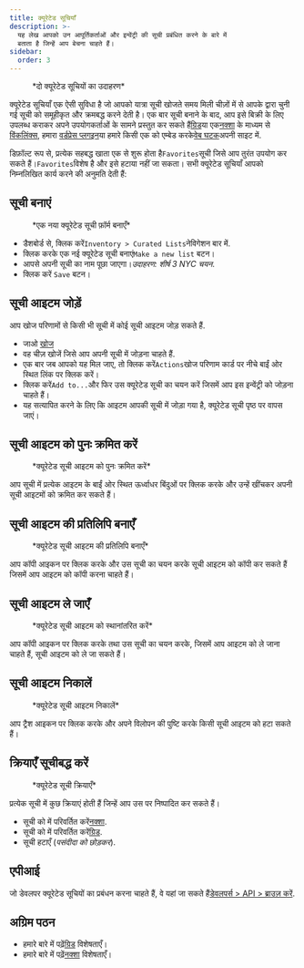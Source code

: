 ```yaml
---
title: क्यूरेटेड सूचियाँ
description: >-
  यह लेख आपको उन आपूर्तिकर्ताओं और इन्वेंट्री की सूची प्रबंधित करने के बारे में
  बताता है जिन्हें आप बेचना चाहते हैं।
sidebar:
  order: 3
---
```


<figure>
  <CloudinaryImage width="700" height="225" resize="scale" quality="best" alt="क्यूरेटेड सूचियाँ" src="academy/curated-lists" errorImage="noimage_opaque_nyrtl0.png" />

  <figcaption>*दो क्यूरेटेड सूचियों का उदाहरण*</figcaption>
</figure>


क्यूरेटेड सूचियाँ एक ऐसी सुविधा है जो आपको यात्रा सूची खोजते समय मिली चीज़ों में से आपके द्वारा चुनी गई सूची को समूहीकृत और क्रमबद्ध करने देती है।
एक बार सूची बनाने के बाद, आप इसे बिक्री के लिए उपलब्ध कराकर अपने उपयोगकर्ताओं के सामने प्रस्तुत कर सकते हैं[ग्रिड](/studio/grids)या एक[नक्शा](/studio/maps) के माध्यम से [विंकलिंक्स](/link-manager/wink-links), हमारा [वर्डप्रेस प्लगइन](/developers/wordpress/)या हमारे किसी एक को एम्बेड करके[वेब घटक](/developers/web-components)अपनी साइट में.

डिफ़ॉल्ट रूप से, प्रत्येक सहबद्ध खाता एक से शुरू होता है`Favorites`सूची जिसे आप तुरंत उपयोग कर सकते हैं।`Favorites`विशेष है और इसे हटाया नहीं जा सकता।
सभी क्यूरेटेड सूचियाँ आपको निम्नलिखित कार्य करने की अनुमति देती हैं:

## सूची बनाएं

<figure>
  <CloudinaryImage width="350" height="219" resize="scale" quality="best" alt="क्यूरेटेड सूची बनाएं" src="academy/create-curated-list" errorImage="noimage_opaque_nyrtl0.png" />

  <figcaption>*एक नया क्यूरेटेड सूची फ़ॉर्म बनाएँ*</figcaption>
</figure>


* डैशबोर्ड से, क्लिक करें`Inventory > Curated Lists`नेविगेशन बार में.
* क्लिक करके एक नई क्यूरेटेड सूची बनाएं`Make a new list` बटन।
* आपसे अपनी सूची का नाम पूछा जाएगा।*उदाहरण: शीर्ष 3 NYC चयन*.
* क्लिक करें `Save` बटन।

## सूची आइटम जोड़ें

आप खोज परिणामों से किसी भी सूची में कोई सूची आइटम जोड़ सकते हैं.

* जाओ [खोज](/studio/search)
* वह चीज़ खोजें जिसे आप अपनी सूची में जोड़ना चाहते हैं.
* एक बार जब आपको यह मिल जाए, तो क्लिक करें`Actions`खोज परिणाम कार्ड पर नीचे बाईं ओर स्थित लिंक पर क्लिक करें।
* क्लिक करें`Add to...`और फिर उस क्यूरेटेड सूची का चयन करें जिसमें आप इस इन्वेंट्री को जोड़ना चाहते हैं।
* यह सत्यापित करने के लिए कि आइटम आपकी सूची में जोड़ा गया है, क्यूरेटेड सूची पृष्ठ पर वापस जाएं।

## सूची आइटम को पुनः क्रमित करें

<figure>
  <CloudinaryImage width="350" height="183" resize="scale" quality="best" alt="क्यूरेटेड सूची आइटम को पुनः क्रमित करें" src="academy/reorder-curated-list" errorImage="noimage_opaque_nyrtl0.png" />

  <figcaption>*क्यूरेटेड सूची आइटम को पुनः क्रमित करें*</figcaption>
</figure>


आप सूची में प्रत्येक आइटम के बाईं ओर स्थित ऊर्ध्वाधर बिंदुओं पर क्लिक करके और उन्हें खींचकर अपनी सूची आइटमों को क्रमित कर सकते हैं।

## सूची आइटम की प्रतिलिपि बनाएँ

<figure>
  <CloudinaryImage width="450" height="178" resize="scale" quality="best" alt="क्यूरेटेड सूची आइटम में कॉपी करें" src="academy/copy-to-curated-list" errorImage="noimage_opaque_nyrtl0.png" />

  <figcaption>*क्यूरेटेड सूची आइटम की प्रतिलिपि बनाएँ*</figcaption>
</figure>


आप कॉपी आइकन पर क्लिक करके और उस सूची का चयन करके सूची आइटम को कॉपी कर सकते हैं जिसमें आप आइटम को कॉपी करना चाहते हैं।

## सूची आइटम ले जाएँ

<figure>
  <CloudinaryImage width="450" height="173" resize="scale" quality="best" alt="क्यूरेटेड सूची आइटम को स्थानांतरित करें" src="academy/move-to-curated-list" errorImage="noimage_opaque_nyrtl0.png" />

  <figcaption>*क्यूरेटेड सूची आइटम को स्थानांतरित करें*</figcaption>
</figure>


आप कॉपी आइकन पर क्लिक करके तथा उस सूची का चयन करके, जिसमें आप आइटम को ले जाना चाहते हैं, सूची आइटम को ले जा सकते हैं।

## सूची आइटम निकालें

<figure>
  <CloudinaryImage width="350" height="216" resize="scale" quality="best" alt="क्यूरेटेड सूची आइटम निकालें" src="academy/remove-curated-list-item" errorImage="noimage_opaque_nyrtl0.png" />

  <figcaption>*क्यूरेटेड सूची आइटम निकालें*</figcaption>
</figure>


आप ट्रैश आइकन पर क्लिक करके और अपने विलोपन की पुष्टि करके किसी सूची आइटम को हटा सकते हैं।

## क्रियाएँ सूचीबद्ध करें

<figure>
  <CloudinaryImage width="350" height="183" resize="scale" quality="best" alt="क्यूरेटेड सूची क्रियाएँ" src="academy/curated-list-actions" errorImage="noimage_opaque_nyrtl0.png" />

  <figcaption>*क्यूरेटेड सूची क्रियाएँ*</figcaption>
</figure>


प्रत्येक सूची में कुछ क्रियाएं होती हैं जिन्हें आप उस पर निष्पादित कर सकते हैं।

* सूची को में परिवर्तित करें[नक्शा](/studio/maps).
* सूची को में परिवर्तित करें[ग्रिड](/studio/grids).
* सूची हटाएँ (*पसंदीदा को छोड़कर*).

## एपीआई

जो डेवलपर क्यूरेटेड सूचियों का प्रबंधन करना चाहते हैं, वे यहां जा सकते हैं[डेवलपर्स > API > ब्राउज़ करें](/developers/apis/#browse-api).

## अग्रिम पठन

* हमारे बारे में पढ़ें[ग्रिड](/studio/grids) विशेषताएँ।
* हमारे बारे में पढ़ें[नक्शा](/studio/maps) विशेषताएँ।


